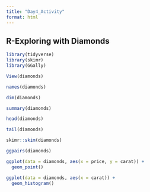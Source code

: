 ```yaml
---
title: "Day4_Activity"
format: html
---
```


## R-Exploring with Diamonds

```r
library(tidyverse)
library(skimr)
library(GGally)
```

```r
View(diamonds)

names(diamonds)

dim(diamonds)

summary(diamonds)

head(diamonds)

tail(diamonds)

skimr::skim(diamonds)
```

```r
ggpairs(diamonds)
```

```r
ggplot(data = diamonds, aes(x = price, y = carat)) +
  geom_point()
```

```r
ggplot(data = diamonds, aes(x = carat)) +
  geom_histogram()
```
